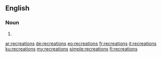 {{also|récréations|recréations|re-creations}}
==English==

===Noun===
{{head|en|noun plural form}}

# {{plural of|recreation|lang=en}}

[[ar:recreations]]
[[de:recreations]]
[[eo:recreations]]
[[fr:recreations]]
[[it:recreations]]
[[ku:recreations]]
[[my:recreations]]
[[simple:recreations]]
[[fi:recreations]]